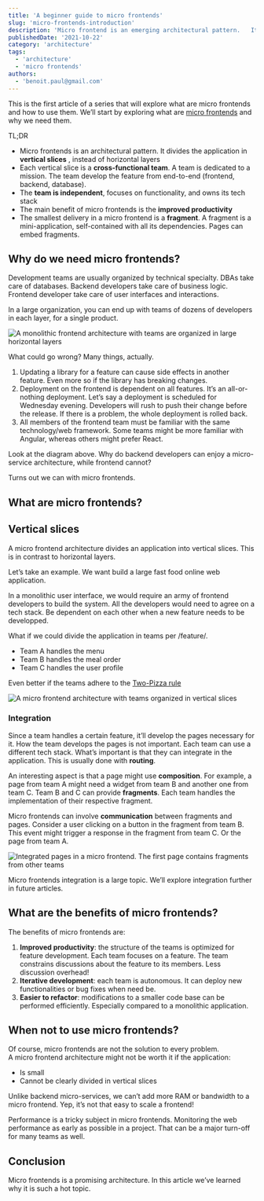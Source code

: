 ```yaml
---
title: 'A beginner guide to micro frontends'
slug: 'micro-frontends-introduction'
description: 'Micro frontend is an emerging architectural pattern.   It extends the concept of micro services to the frontend.  They are a solution to monolithic frontends, which tend to be difficult to maintain and deploy.'
publishedDate: '2021-10-22'
category: 'architecture'
tags:
  - 'architecture'
  - 'micro frontends'
authors:
  - 'benoit.paul@gmail.com'
---
```


This is the first article of a series that will explore what are micro frontends and how to use them. We’ll start by exploring what are [micro frontends](https://martinfowler.com/articles/micro-frontends.html) and why we need them.

TL;DR

- Micro frontends is an architectural pattern. It divides the application in **vertical slices** , instead of horizontal layers
- Each vertical slice is a **cross-functional team**. A team is dedicated to a mission. The team develop the feature from end-to-end (frontend, backend, database).
- The **team is independent**, focuses on functionality, and owns its tech stack
- The main benefit of micro frontends is the **improved productivity**
- The smallest delivery in a micro frontend is a **fragment**. A fragment is a mini-application, self-contained with all its dependencies. Pages can embed fragments.

## Why do we need micro frontends?

Development teams are usually organized by technical specialty. DBAs take care of databases. Backend developers take care of business logic. Frontend developer take care of user interfaces and interactions.

In a large organization, you can end up with teams of dozens of developers in each layer, for a single product.

![A monolithic frontend architecture with teams are organized in large horizontal layers](./images/micro-frontends-monolith.png)

What could go wrong? Many things, actually.

1. Updating a library for a feature can cause side effects in another feature. Even more so if the library has breaking changes.
2. Deployment on the frontend is dependent on all features. It’s an all-or-nothing deployment. Let’s say a deployment is scheduled for Wednesday evening. Developers will rush to push their change before the release. If there is a problem, the whole deployment is rolled back.
3. All members of the frontend team must be familiar with the same technology/web framework. Some teams might be more familiar with Angular, whereas others might prefer React.

Look at the diagram above. Why do backend developers can enjoy a micro-service architecture, while frontend cannot?

Turns out we can with micro frontends.

## What are micro frontends?

## Vertical slices

A micro frontend architecture divides an application into vertical slices. This is in contrast to horizontal layers.

Let’s take an example. We want build a large fast food online web application.

In a monolithic user interface, we would require an army of frontend developers to build the system. All the developers would need to agree on a tech stack. Be dependent on each other when a new feature needs to be developped.

What if we could divide the application in teams per /feature/.

- Team A handles the menu
- Team B handles the meal order
- Team C handles the user profile

Even better if the teams adhere to the [Two-Pizza rule](https://docs.aws.amazon.com/whitepapers/latest/introduction-devops-aws/two-pizza-teams.html)

![A micro frontend architecture with teams organized in vertical slices](./images/micro-frontends-vertical-slices.png)

### Integration

Since a team handles a certain feature, it’ll develop the pages necessary for it. How the team develops the pages is not important. Each team can use a different tech stack. What’s important is that they can integrate in the application. This is usually done with **routing**.

An interesting aspect is that a page might use **composition**. For example, a page from team A might need a widget from team B and another one from team C. Team B and C can provide **fragments**. Each team handles the implementation of their respective fragment.

Micro frontends can involve **communication** between fragments and pages. Consider a user clicking on a button in the fragment from team B. This event might trigger a response in the fragment from team C. Or the page from team A.

![Integrated pages in a micro frontend.  The first page contains fragments from other teams](./images/micro-frontends-integration.png)

Micro frontends integration is a large topic. We’ll explore integration further in future articles.

## What are the benefits of micro frontends?

The benefits of micro frontends are:

1. **Improved productivity**: the structure of the teams is optimized for feature development. Each team focuses on a feature. The team constrains discussions about the feature to its members. Less discussion overhead!
2. **Iterative development**: each team is autonomous. It can deploy new functionalities or bug fixes when need be.
3. **Easier to refactor**: modifications to a smaller code base can be performed efficiently. Especially compared to a monolithic application.

## When not to use micro frontends?

Of course, micro frontends are not the solution to every problem.  
A micro frontend architecture might not be worth it if the application:

- Is small
- Cannot be clearly divided in vertical slices

Unlike backend micro-services, we can’t add more RAM or bandwidth to a micro frontend.
Yep, it’s not that easy to scale a frontend!

Performance is a tricky subject in micro frontends.
Monitoring the web performance as early as possible in a project.
That can be a major turn-off for many teams as well.

## Conclusion

Micro frontends is a promising architecture. In this article we’ve learned why it is such a hot topic.
